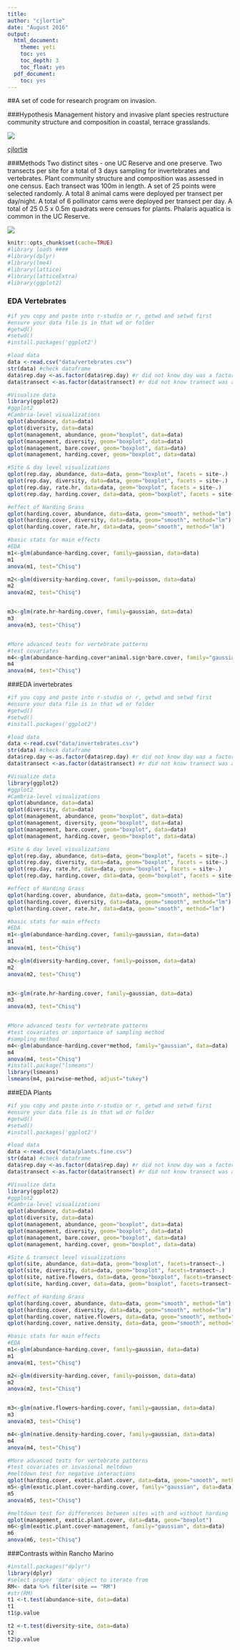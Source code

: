 ```yaml
---
title:
author: "cjlortie"
date: "August 2016"
output:
  html_document:
    theme: yeti
    toc: yes
    toc_depth: 3
    toc_float: yes
  pdf_document:
    toc: yes
---
```

##A set of code for research program on invasion.

###Hypothesis
Management history and invasive plant species restructure community structure and composition in coastal, terrace grasslands.

![](./sampling.jpg)

[cjlortie](http://christopherlortie.info)

###Methods
Two distinct sites - one UC Reserve and one preserve.
Two transects per site for a total of 3 days sampling for invertebrates and vertebrates.
Plant community structure and composition was assessed in one census.
Each transect was 100m in length.  A set of 25 points were selected randomly.
A total 8 animal cams were deployed per transect per day/night.
A total of 6 pollinator cams were deployed per transect per day.
A total of 25 0.5 x 0.5m quadrats were censues for plants.
Phalaris aquatica is common in the UC Reserve.

![](./pa.jpg)

```r
knitr::opts_chunk$set(cache=TRUE)
#library loads ####
#library(dplyr)
#library(lme4)
#library(lattice)
#library(latticeExtra)
#library(ggplot2)

```

### EDA Vertebrates
```r
#if you copy and paste into r-studio or r, getwd and setwd first
#ensure your data file is in that wd or folder
#getwd()
#setwd()
#install.packages('ggplot2')

#load data
data <-read.csv("data/vertebrates.csv")
str(data) #check dataframe
data$rep.day <-as.factor(data$rep.day) #r did not know day was a factor
data$transect <-as.factor(data$transect) #r did not know transect was a factor

#Visualize data
library(ggplot2)
#ggplot2
#Cambria-level visualizations
qplot(abundance, data=data)
qplot(diversity, data=data)
qplot(management, abundance, geom="boxplot", data=data)
qplot(management, diversity, geom="boxplot", data=data)
qplot(management, bare.cover, geom="boxplot", data=data)
qplot(management, harding.cover, geom="boxplot", data=data)

#Site & day level visualizations
qplot(rep.day, abundance, data=data, geom="boxplot", facets = site~.)
qplot(rep.day, diversity, data=data, geom="boxplot", facets = site~.)
qplot(rep.day, rate.hr, data=data, geom="boxplot", facets = site~.)
qplot(rep.day, harding.cover, data=data, geom="boxplot", facets = site~.)

#effect of Harding Grass
qplot(harding.cover, abundance, data=data, geom="smooth", method="lm")
qplot(harding.cover, diversity, data=data, geom="smooth", method="lm")
qplot(harding.cover, rate.hr, data=data, geom="smooth", method="lm")

#basic stats for main effects
#EDA
m1<-glm(abundance~harding.cover, family=gaussian, data=data)
m1
anova(m1, test="Chisq")

m2<-glm(diversity~harding.cover, family=poisson, data=data)
m2
anova(m2, test="Chisq")


m3<-glm(rate.hr~harding.cover, family=gaussian, data=data)
m3
anova(m3, test="Chisq")


#More advanced tests for vertebrate patterns
#test covariates
m4<-glm(abundance~harding.cover*animal.sign*bare.cover, family="gaussian", data=data)
m4
anova(m4, test="Chisq")

```

###EDA invertebrates
```r
#if you copy and paste into r-studio or r, getwd and setwd first
#ensure your data file is in that wd or folder
#getwd()
#setwd()
#install.packages('ggplot2')

#load data
data <-read.csv("data/invertebrates.csv")
str(data) #check dataframe
data$rep.day <-as.factor(data$rep.day) #r did not know day was a factor
data$transect <-as.factor(data$transect) #r did not know transect was a factor

#Visualize data
library(ggplot2)
#ggplot2
#Cambria-level visualizations
qplot(abundance, data=data)
qplot(diversity, data=data)
qplot(management, abundance, geom="boxplot", data=data)
qplot(management, diversity, geom="boxplot", data=data)
qplot(management, bare.cover, geom="boxplot", data=data)
qplot(management, harding.cover, geom="boxplot", data=data)

#Site & day level visualizations
qplot(rep.day, abundance, data=data, geom="boxplot", facets = site~.)
qplot(rep.day, diversity, data=data, geom="boxplot", facets = site~.)
qplot(rep.day, rate.hr, data=data, geom="boxplot", facets = site~.)
qplot(rep.day, harding.cover, data=data, geom="boxplot", facets = site~.)

#effect of Harding Grass
qplot(harding.cover, abundance, data=data, geom="smooth", method="lm")
qplot(harding.cover, diversity, data=data, geom="smooth", method="lm")
qplot(harding.cover, rate.hr, data=data, geom="smooth", method="lm")

#basic stats for main effects
#EDA
m1<-glm(abundance~harding.cover, family=gaussian, data=data)
m1
anova(m1, test="Chisq")

m2<-glm(diversity~harding.cover, family=poisson, data=data)
m2
anova(m2, test="Chisq")


m3<-glm(rate.hr~harding.cover, family=gaussian, data=data)
m3
anova(m3, test="Chisq")


#More advanced tests for vertebrate patterns
#test covariates or importance of sampling method
#sampling method
m4<-glm(abundance~harding.cover*method, family="gaussian", data=data)
m4
anova(m4, test="Chisq")
#install.package("lsmeans")
library(lsmeans)
lsmeans(m4, pairwise~method, adjust="tukey")
```

###EDA Plants
```r
#if you copy and paste into r-studio or r, getwd and setwd first
#ensure your data file is in that wd or folder
#getwd()
#setwd()
#install.packages('ggplot2')

#load data
data <-read.csv("data/plants.fine.csv")
str(data) #check dataframe
data$rep.day <-as.factor(data$rep.day) #r did not know day was a factor
data$transect <-as.factor(data$transect) #r did not know transect was a factor

#Visualize data
library(ggplot2)
#ggplot2
#Cambria-level visualizations
qplot(abundance, data=data)
qplot(diversity, data=data)
qplot(management, abundance, geom="boxplot", data=data)
qplot(management, diversity, geom="boxplot", data=data)
qplot(management, bare.cover, geom="boxplot", data=data)
qplot(management, harding.cover, geom="boxplot", data=data)

#Site & transect level visualizations
qplot(site, abundance, data=data, geom="boxplot", facets=transect~.)
qplot(site, diversity, data=data, geom="boxplot", facets=transect~.)
qplot(site, native.flowers, data=data, geom="boxplot", facets=transect~.)
qplot(site, harding.cover, data=data, geom="boxplot", facets=transect~.)

#effect of Harding Grass
qplot(harding.cover, abundance, data=data, geom="smooth", method="lm")
qplot(harding.cover, diversity, data=data, geom="smooth", method="lm")
qplot(harding.cover, native.flowers, data=data, geom="smooth", method="lm")
qplot(harding.cover, native.density, data=data, geom="smooth", method="lm")

#basic stats for main effects
#EDA
m1<-glm(abundance~harding.cover, family=gaussian, data=data)
m1
anova(m1, test="Chisq")

m2<-glm(diversity~harding.cover, family=poisson, data=data)
m2
anova(m2, test="Chisq")


m3<-glm(native.flowers~harding.cover, family=gaussian, data=data)
m3
anova(m3, test="Chisq")

m4<-glm(native.density~harding.cover, family=gaussian, data=data)
m4
anova(m4, test="Chisq")

#More advanced tests for vertebrate patterns
#test covariates or invasional meltdown
#meltdown test for negative interactions
qplot(harding.cover, exotic.plant.cover, data=data, geom="smooth", method="lm")
m5<-glm(exotic.plant.cover~harding.cover, family="gaussian", data=data)
m5
anova(m5, test="Chisq")

#meltdown test for differences between sites with and without harding
qplot(management, exotic.plant.cover, data=data, geom="boxplot")
m6<-glm(exotic.plant.cover~management, family="gaussian", data=data)
m6
anova(m6, test="Chisq")

```

###Contrasts within Rancho Marino
```r
#install.packages("dplyr")
library(dplyr)
#select proper 'data' object to iterate from
RM<- data %>% filter(site == "RM")
#str(RM)
t1 <-t.test(abundance~site, data=data)
t1
t1$p.value

t2 <-t.test(diversity~site, data=data)
t2
t2$p.value

```

